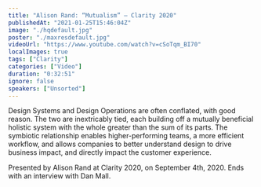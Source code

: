 ```yaml
---
title: "Alison Rand: “Mutualism” — Clarity 2020"
publishedAt: "2021-01-25T15:46:04Z"
image: "./hqdefault.jpg"
poster: "./maxresdefault.jpg"
videoUrl: "https://www.youtube.com/watch?v=cSoTqm_BI70"
localImages: true
tags: ["Clarity"]
categories: ["Video"]
duration: "0:32:51"
ignore: false
speakers: ["Unsorted"]
---
```


Design Systems and Design Operations are often conflated, with good reason. The two are inextricably tied, each building off a mutually beneficial holistic system with the whole greater than the sum of its parts. The symbiotic relationship enables higher-performing teams, a more efficient workflow, and allows companies to better understand design to drive business impact, and directly impact the customer experience.

Presented by Alison Rand at Clarity 2020, on September 4th, 2020. Ends with an interview with Dan Mall.

